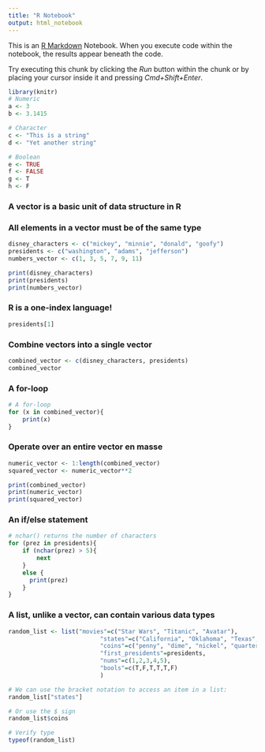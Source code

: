 ```yaml
---
title: "R Notebook"
output: html_notebook
---
```


This is an [R Markdown](http://rmarkdown.rstudio.com) Notebook. When you execute code within the notebook, the results appear beneath the code. 

Try executing this chunk by clicking the *Run* button within the chunk or by placing your cursor inside it and pressing *Cmd+Shift+Enter*. 

```r
library(knitr)
# Numeric
a <- 3
b <- 3.1415

# Character
c <- "This is a string"
d <- "Yet another string"

# Boolean
e <- TRUE
f <- FALSE
g <- T
h <- F

```
### A vector is a basic unit of data structure in R
### All elements in a vector must be of the same type
```r
disney_characters <- c("mickey", "minnie", "donald", "goofy")
presidents <- c("washington", "adams", "jefferson")
numbers_vector <- c(1, 3, 5, 7, 9, 11)

print(disney_characters)
print(presidents)
print(numbers_vector)
```
### R is a one-index language!
```r
presidents[1]
```

### Combine vectors into a single vector
```r
combined_vector <- c(disney_characters, presidents)
combined_vector
```

### A for-loop
```r
# A for-loop
for (x in combined_vector){
    print(x)
}
```

### Operate over an entire vector en masse
```r
numeric_vector <- 1:length(combined_vector)
squared_vector <- numeric_vector**2

print(combined_vector)
print(numeric_vector)
print(squared_vector)
```

### An if/else statement
```r
# nchar() returns the number of characters
for (prez in presidents){
    if (nchar(prez) > 5){
        next
    }
    else {
      print(prez)
    }
}  

```
### A list, unlike a vector, can contain various data types
```r
random_list <- list("movies"=c("Star Wars", "Titanic", "Avatar"),
  						  "states"=c("California", "Oklahoma", "Texas", "Virginia"),
  						  "coins"=c("penny", "dime", "nickel", "quarter"),
  						  "first_presidents"=presidents,
  						  "nums"=c(1,2,3,4,5),
  						  "bools"=c(T,F,T,T,T,F)
  						  )
```

```r
# We can use the bracket notation to access an item in a list:
random_list["states"]

# Or use the $ sign
random_list$coins

# Verify type
typeof(random_list)
```
